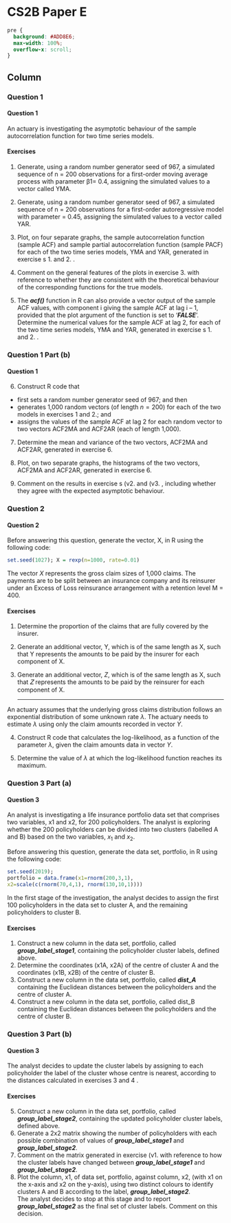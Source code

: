 CS2B Paper E {data-navmenu="R for Risk Modelling and Survival Analysis"}
==============================================================

```css
pre {
  background: #ADD8E6;
  max-width: 100%;
  overflow-x: scroll;
}
```

Column  {.tabset}
--------------------------------

### Question 1
<h4> Question 1</h4>
An actuary is investigating the asymptotic behaviour of the sample autocorrelation 
function for two time series models. 

#### Exercises

1.  Generate, using a random number generator seed of 967, a simulated sequence 
of n = 200 observations for a first-order moving average process with 
parameter β1= 0.4, assigning the simulated values to a vector called YMA. 

2.  Generate, using a random number generator seed of 967, a simulated sequence 
of n = 200 observations for a first-order autoregressive model with parameter 
\alpha1= 0.45, assigning the simulated values to a vector called YAR.  

3.  Plot, on four separate graphs, the sample autocorrelation function (sample 
ACF) and sample partial autocorrelation function (sample PACF) for each of 
the two time series models, YMA and YAR, generated in exercise s 1.  and 2. .  

4.  Comment on the general features of the plots in exercise  3. with reference to 
whether they are consistent with the theoretical behaviour of the 
corresponding functions for the true models.  

5. The ***acf()*** function in R can also provide a vector output of the sample ACF values, 
with component i giving the sample ACF at lag i – 1, provided that the plot argument 
of the function is set to ‘***FALSE***’. 
Determine the numerical values for the sample ACF at lag 2, for each of the 
two time series models, YMA and YAR, generated in exercise s 1.  and 2. .  

### Question 1 Part (b)
<h4> Question 1 </h4>

6. Construct R code that 

* first sets a random number generator seed of 967; and then
* generates 1,000 random vectors (of length $n = 200$) for each of the two
models in exercises 1 and 2.; and
* assigns the values of the sample ACF at lag 2 for each random vector to
two vectors ACF2MA and ACF2AR (each of length 1,000).

7. Determine the mean and variance of the two vectors, ACF2MA and ACF2AR, 
generated in exercise  6. 

8. Plot, on two separate graphs, the histograms of the two vectors, ACF2MA and 
ACF2AR, generated in exercise  6.  

9. Comment on the results in exercise s (v2.   and (v3. , including whether they agree 
with the expected asymptotic behaviour.  

### Question 2
<h4> Question 2</h4>

Before answering this question, generate the vector, X, in R using the following code:

```r
set.seed(1027); X = rexp(n=1000, rate=0.01)
```
	

The vector $X$ represents the gross claim sizes of 1,000 claims. 
The payments are to be split between an insurance company and its reinsurer under an Excess of Loss 
reinsurance arrangement with a retention level M = 400. 

#### Exercises
1.  Determine the proportion of the claims that are fully covered by the insurer. 

2.  Generate an additional vector, Y, which is of the same length as X, such that Y
represents the amounts to be paid by the insurer for each component of X. 

3.  Generate an additional vector, $Z$, which is of the same length as X, such that 𝑍
represents the amounts to be paid by the reinsurer for each component of X. 
<p>
-----

An actuary assumes that the underlying gross claims distribution follows an exponential distribution of some unknown rate $\lambda$. The actuary needs to estimate $\lambda$ 
using only the claim amounts recorded in vector $Y$. 

4.  Construct R code that calculates the log-likelihood, as a function of the parameter $\lambda$, given the claim amounts data in vector $Y$.  

5. Determine the value of $\lambda$ at which the log-likelihood function reaches its maximum. 

### Question 3 Part (a)
<h4> Question 3</h4>
 An analyst is investigating a life insurance portfolio data set that comprises two variables, x1 and x2, for 200 policyholders. 
 The analyst is exploring whether the 200 policyholders can be divided into two clusters (labelled A and B) based on the two 
variables, $x_1$ and $x_2$. 

Before answering this question, generate the data set, portfolio, in R using the following code: 
```r
set.seed(2019); 
portfolio = data.frame(x1=rnorm(200,3,1), 
x2=scale(c(rnorm(70,4,1), rnorm(130,10,1)))) 
```

In the first stage of the investigation, the analyst decides to assign the first 100 
policyholders in the data set to cluster A, and the remaining policyholders to cluster B. 

#### Exercises 
1.  Construct a new column in the data set, portfolio, called ***group_label_stage1***, 
containing the policyholder cluster labels, defined above.  
2.  Determine the coordinates (x1A, x2A) of the centre of cluster A and the coordinates (x1B, x2B) of the centre of cluster B.  
3.  Construct a new column in the data set, portfolio, called ***dist_A*** containing the Euclidean distances between the policyholders and the centre of cluster A.  
4.  Construct a new column in the data set, portfolio, called dist_B containing the Euclidean distances between the policyholders and the centre of cluster B.  

### Question 3 Part (b)
<h4> Question 3</h4>

The analyst decides to update the cluster labels by assigning to each policyholder the label of the cluster whose centre is nearest, according to the distances calculated in 
exercises 3 and 4 . 

#### Exercises

5. Construct a new column in the data set, portfolio, called ***group_label_stage2***, 
containing the updated policyholder cluster labels, defined above.  
6. Generate a 2x2 matrix showing the number of policyholders with each possible combination of values of ***group_label_stage1*** and 
***group_label_stage2***.  
7. Comment on the matrix generated in exercise  (v1.  with reference to how the cluster labels have changed between ***group_label_stage1*** and ***group_label_stage2***.  
8. Plot the column, x1, of data set, portfolio, against column, x2, (with x1 on the x-axis and x2 on the y-axis), using two distinct colours to identify clusters A and B according to the label, ***group_label_stage2***.  
The analyst decides to stop at this stage and to report ***group_label_stage2*** as the final 
set of cluster labels. Comment on this decision.  
